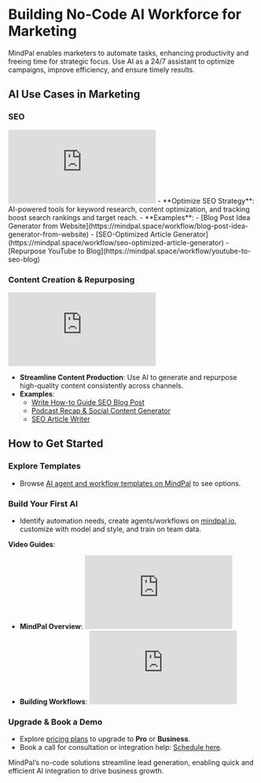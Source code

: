 # Building No-Code AI Workforce for Marketing

MindPal enables marketers to automate tasks, enhancing productivity and freeing time for strategic focus. Use AI as a 24/7 assistant to optimize campaigns, improve efficiency, and ensure timely results.

## AI Use Cases in Marketing

### SEO
<iframe
  style={{
    width: '100%',
    aspectRatio: '16/9',
    marginTop: '32px'
  }}
  src="https://www.youtube.com/embed/GkM4fyL9Sew"
  title="SEO Optimization"
  frameBorder="0"
  allow="accelerometer; autoplay; clipboard-write; encrypted-media; gyroscope; picture-in-picture; web-share"
  allowFullScreen
></iframe>
- **Optimize SEO Strategy**: AI-powered tools for keyword research, content optimization, and tracking boost search rankings and target reach.
- **Examples**:
  - [Blog Post Idea Generator from Website](https://mindpal.space/workflow/blog-post-idea-generator-from-website)
  - [SEO-Optimized Article Generator](https://mindpal.space/workflow/seo-optimized-article-generator)
  - [Repurpose YouTube to Blog](https://mindpal.space/workflow/youtube-to-seo-blog)

### Content Creation & Repurposing
<iframe
  style={{
    width: '100%',
    aspectRatio: '16/9',
    marginTop: '32px'
  }}
  src="https://www.youtube.com/embed/n4SPrl5Kk7E"
  title="Content Creation"
  frameBorder="0"
  allow="accelerometer; autoplay; clipboard-write; encrypted-media; gyroscope; picture-in-picture; web-share"
  allowFullScreen
></iframe>

- **Streamline Content Production**: Use AI to generate and repurpose high-quality content consistently across channels.
- **Examples**:
  - [Write How-to Guide SEO Blog Post](https://mindpal.space/workflow/write-seo-how-to-guide-post)
  - [Podcast Recap & Social Content Generator](https://mindpal.space/workflow/podcast-recap-generator)
  - [SEO Article Writer](https://mindpal.space/workflow/seo-article-writer)

## How to Get Started


<Steps>

### Explore Templates
- Browse [AI agent and workflow templates on MindPal](https://mindpal.space/workflow) to see options.

### Build Your First AI
- Identify automation needs, create agents/workflows on [mindpal.io](https://mindpal.io), customize with model and style, and train on team data.

**Video Guides**:
  - **MindPal Overview**:  
    <iframe
      style={{
        width: '100%',
        aspectRatio: '16/9',
        marginTop: '32px'
      }}
      src="https://www.youtube.com/embed/IY2Hze0-tWs"
      title="MindPal Overview"
      frameBorder="0"
      allow="accelerometer; autoplay; clipboard-write; encrypted-media; gyroscope; picture-in-picture; web-share"
      allowFullScreen
    ></iframe>
  - **Building Workflows**:  
    <iframe
      style={{
        width: '100%',
        aspectRatio: '16/9',
        marginTop: '32px'
      }}
      src="https://www.youtube.com/embed/dZVskx8xUJE"
      title="AI Workflow Guide"
      frameBorder="0"
      allow="accelerometer; autoplay; clipboard-write; encrypted-media; gyroscope; picture-in-picture; web-share"
      allowFullScreen
    ></iframe>

### Upgrade & Book a Demo
- Explore [pricing plans](https://mindpal.space/pricing) to upgrade to **Pro** or **Business**.
- Book a call for consultation or integration help: [Schedule here](https://cal.com/mindpal/demo).

</Steps>

MindPal’s no-code solutions streamline lead generation, enabling quick and efficient AI integration to drive business growth.


<PageFooter />
